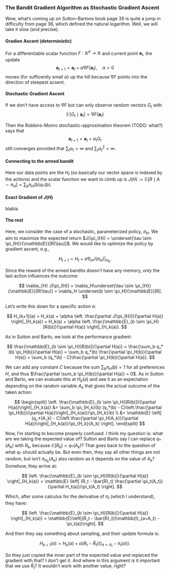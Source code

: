### The Bandit Gradient Algorithm as Stochastic Gradient Ascent {.unnumbered}

Wow, what's coming up on Sutton-Bartons book page 39 is quite a jump in difficulty from page 36, which defined the natural logarithm. Well, we will take it slow (and precise).

#### Gradien Ascent (deterministic) {.unnumbered}

For a differentiable scalar function $F : \mathbb{R}^d \to \mathbb{R}$ and current point $\mathbf{a}_t$, the update
$$
\mathbf{a}_{t+1} = \mathbf{a}_t + \alpha \nabla F(\mathbf{a}_t), \quad \alpha > 0
$$
moves (for sufficently small $\alpha$) up the hill because $\nabla F$ points into the direction of steepest acsent.

#### Stochastic Gradient Ascent {.unnumbered}

If we don't have access to $\nabla F$ but can only observe random vectors $G_t$ with
$$
\mathbb{E} [ G_t \mid \mathbf{a}_t] = \nabla F (\mathbf{a}_t)
$$

Then the Robbins-Monro stochastic-approximation theorem (TODO: what?) says that 
$$
\mathbf{a}_{t+1} = \mathbf{a}_t + \alpha_t G_t
$$
still converges provided that $\sum_{t} \alpha_t = \infty$ and $\sum_{t} \alpha_t^2 < \infty$.

#### Connecting to the armed bandit {.unnumbered}

Here our data points are the $H_t$ (so basically our vector space is indexed by the actions) and the scalar function we want to climb up is $J(H) := \mathbb{E}[R \mid A \sim \pi_H] = \sum_{b} \pi_H(b) q_*(b)$.

#### Exact Gradient of $J(H)$

blabla

#### The rest

Here, we consider the case of a stochastic, parameterized policy, $\pi_{H}$. We aim to maximize the expected return $J(\pi_{H}) = \underset{\tau \sim \pi_{H}}{\mathbb{E}}[R(\tau)]$. We would like to optimize the policy by gradient ascent, e.g.,

$$
H_{t+1} = H_t + \alpha \left. \nabla_{H} J(\pi_{H}) \right|_{H_k}.
$$

Since the reward of the armed bandits doesn't have any memory, only the last action influences the outcome:

$$
\nabla_{H} J(\pi_{H}) = \nabla_H\underset{\tau \sim \pi_{H}}{\mathbb{E}}[R(\tau)] = \nabla_H \underset{b \sim \pi_H}{\mathbb{E}}[R].
$$

Let's write this down for a specific action $a$:

$$
H_{k+1}(a) = H_k(a) + \alpha \left. \frac{\partial J(\pi_{H})}{\partial H(a)} \right|_{H_k(a)} = H_k(a) + \alpha \left. \frac{\mathbb{E}_{b \sim \pi_H}[R(b)]}{\partial H(a)} \right|_{H_k(a)}.
$$

As in Sutton and Barto, we look at the performance gradient:

$$
\frac{\mathbb{E}_{b \sim \pi_H}[R(b)]}{\partial H(a)} = \frac{\sum_b q_*(b) \pi_H(b)}{\partial H(a)} = \sum_b q_*(b) \frac{\partial \pi_H(b)}{\partial H(a)} = \sum_b (q_*(b) - C)\frac{\partial \pi_H(b)}{\partial H(a)}.
$$

We can add any constant $C$ because the sum $\sum_b \pi_H(b) = 1$ for all preferences $H$, and thus $\frac{\partial \sum_b \pi_H(b)}{\partial H(a)} = 0$. As in Sutton and Barto, we can evaluate this at $H_k(a)$ and see it as an expectation depending on the random variable $A_k$ that gives the actual outcome of the taken action:

$$
\begin{split}
\left. \frac{\mathbb{E}_{b \sim \pi_H}[R(b)]}{\partial H(a)}\right|_{H_k(a)} &=
\sum_b \pi_{H_k}(b) (q_*(b) - C)\left.\frac{\partial \pi_H(b)}{\partial H(a)}\right|_{H_k(a)}/\pi_{H_k}(b) \\
&= \mathbb{E} \left[ (q_*(A_k) - C)\left.\frac{\partial \pi_H(A_k)}{\partial H(a)}\right|_{H_k(a)}/\pi_{H_k}(A_k) \right].
\end{split}
$$

Now, I'm starting to become properly confused. I think my question is: what are we taking the expected value of? Sutton and Barto say I can replace $q_*(A_k)$ with $R_k$, because $\mathbb{E}[R_k] = q_*(A_k)$? That goes back to the question of what $q_*$ should actually be. But even then, they say all other things are not random, but isn't $\pi_{H_k}(A_k)$ also random as it depends on the value of $A_k$? Somehow, they arrive at:

$$
\left. \frac{\mathbb{E}_{b \sim \pi_H}[R(b)]}{\partial H(a)} \right|_{H_k(a)} = \mathbb{E} \left[ (R_t - \bar{R}_t) \frac{\partial \pi_t(A_t)}{\partial H_t(a)}/\pi_t(A_t) \right].
$$

Which, after some calculus for the derivative of $\pi_t$ (which I understand), they have:

$$
\left. \frac{\mathbb{E}_{b \sim \pi_H}[R(b)]}{\partial H(a)} \right|_{H_k(a)} = \mathbb{E}\left[(R_t - \bar{R}_t)(\mathbb{I}_{a=A_t} - \pi_t(a))\right].
$$

And then they say something about sampling, and their update formula is:

$$
H_{k+1}(a) = H_k(a) + \alpha (R_t - \bar{R}_t)(\mathbb{I}_{a=A_t} - \pi_t(a)).
$$

So they just copied the inner part of the expected value and replaced the gradient with that? I don't get it. And where in this argument is it important that we use $\bar{R}_t$? It wouldn't work with another value, right?

